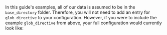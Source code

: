 
<PartGlobDirectiveDetails />

In this guide's examples, all of our data is assumed to be in the `base_directory` folder.  Therefore, you will not need to add an entry for `glob_directive` to your configuration.  However, if you were to include the example `glob_directive` from above, your full configuration would currently look like:

```python name="version-0.18.8 spark inferred datasource_config post glob_directive definition"
```